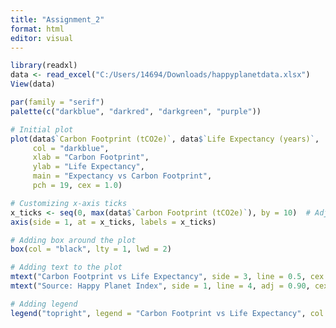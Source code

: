 ---
title: "Assignment_2"
format: html
editor: visual
---

```{r}
library(readxl)
data <- read_excel("C:/Users/14694/Downloads/happyplanetdata.xlsx")
View(data)

par(family = "serif")
palette(c("darkblue", "darkred", "darkgreen", "purple"))

# Initial plot
plot(data$`Carbon Footprint (tCO2e)`, data$`Life Expectancy (years)`, 
     col = "darkblue", 
     xlab = "Carbon Footprint", 
     ylab = "Life Expectancy", 
     main = "Expectancy vs Carbon Footprint",
     pch = 19, cex = 1.0) 

# Customizing x-axis ticks
x_ticks <- seq(0, max(data$`Carbon Footprint (tCO2e)`), by = 10)  # Adjust as needed
axis(side = 1, at = x_ticks, labels = x_ticks)

# Adding box around the plot
box(col = "black", lty = 1, lwd = 2)

# Adding text to the plot
mtext("Carbon Footprint vs Life Expectancy", side = 3, line = 0.5, cex = 1.2)  
mtext("Source: Happy Planet Index", side = 1, line = 4, adj = 0.90, cex = 0.8)

# Adding legend
legend("topright", legend = "Carbon Footprint vs Life Expectancy", col = "darkblue", pch = 19)

```
